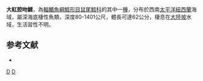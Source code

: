 {{Speciesbox
| taxon = Coelorinchus kermadecus
| image = Caelorinchus kermadecus (Kermadec rattail).gif
| status = NE
| status_system = iucn3.1
| trend = unknow
| binomial_authority = [[Jordan|Jordan]] & [[Gilbert|Gilbert]], 1904
| synonyms = *''Caelorinchus kermadecus'', Jordan & Gilbert, 1904 
}}
'''大紅腔吻鱈'''，為[[輻鰭魚綱|輻鰭魚綱]][[鱈形目|鱈形目]][[鼠尾鱈科|鼠尾鱈科]]的其中一[[種|種]]，分布於西南[[太平洋|太平洋]][[紐西蘭|紐西蘭]]海域，屬深海底棲性魚類，深度80-1401公尺，體長可達62公分，棲息在[[大陸坡|大陸坡]]水域，生活習性不明。

==参考文献==
*{{FishBase_species|genus=Coelorinchus|species=kermadecus|year=2015|month=11}}

{{taxonbar}}
[[Category:腔吻鱈屬|D]]
[[Category:1904年描述的魚類|D]]